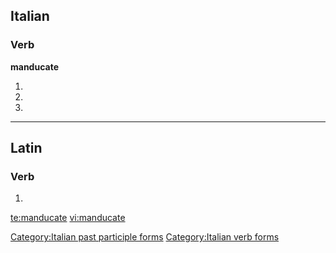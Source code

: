 ==Italian==

===Verb===
'''manducate'''

# {{form of|[[second-person|Second-person]] [[plural]] [[present tense]]|manducare|lang=Italian}}
# {{form of|Second-person plural [[imperative]]|manducare|lang=Italian}}
# {{form of|[[feminine|Feminine]] plural|manducato}}

[[Category:Italian past participle forms]]
[[Category:Italian verb forms]]

----

==Latin==

===Verb===
{{la-verb-form|mandūcāte}}

# {{conjugation of|manduco|mandūcō|2|p|pres|act|imp|lang=la}}
{{count page|[[Wiktionary:Page count]]}}

[[te:manducate]]
[[vi:manducate]]